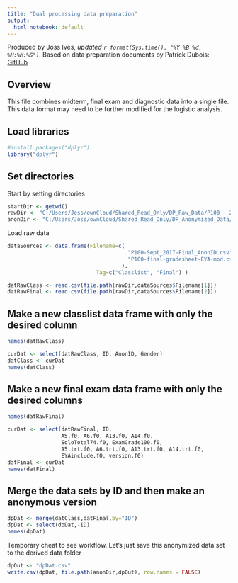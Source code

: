 ```yaml
---
title: "Dual processing data preparation"
output:
  html_notebook: default
---
```

Produced by Joss Ives, *updated `r format(Sys.time(), "%Y %B %d, %H:%M:%S")`*. Based on data preparation documents by Patrick Dubois: [GitHub](https://github.com/pajodu/GERG/)

## Overview

This file combines midterm, final exam and diagnostic data into a single file. This data format may need to be further modified for the logistic analysis.

## Load libraries
```r
#install.packages("dplyr")
library("dplyr")
```


## Set directories

Start by setting directories

```r
startDir <- getwd()
rawDir <- "C:/Users/Joss/ownCloud/Shared_Read_Only/DP_Raw_Data/P100 - 2017-09"
anonDir <- "C:/Users/Joss/ownCloud/Shared_Read_Only/DP_Anonymized_Data/P100 - 2017-09"
```

Load raw data

```r
dataSources <- data.frame(Filename=c(
                                      "P100-Sept_2017-Final_AnonID.csv", # Gender info
                                      "P100-final-gradesheet-EYA-mod.csv" # Final exam results
                                    ),
                            Tag=c("Classlist", "Final") )

datRawClass <- read.csv(file.path(rawDir,dataSources$Filename[1]))
datRawFinal <- read.csv(file.path(rawDir,dataSources$Filename[2]))
```

## Make a new classlist data frame with only the desired column

```r
names(datRawClass)
```

```r
curDat <- select(datRawClass, ID, AnonID, Gender)
datClass <- curDat
names(datClass)
```

## Make a new final exam data frame with only the desired columns

```r
names(datRawFinal)
```


```r
curDat <- select(datRawFinal, ID, 
                 A5.f0, A6.f0, A13.f0, A14.f0, 
                 SoloTotal74.f0, ExamGrade100.f0,
                 A5.trt.f0, A6.trt.f0, A13.trt.f0, A14.trt.f0,
                 EYAinclude.f0, version.f0)
datFinal <- curDat
names(datFinal)
```

## Merge the data sets by ID and then make an anonymous version

```r
dpDat <- merge(datClass,datFinal,by="ID")
dpDat <- select(dpDat,-ID)
names(dpDat)
```


Temporary cheat to see workflow. Let's just save this anonymized data set to the derived data folder

```r

dpOut <- "dpDat.csv"
write.csv(dpDat, file.path(anonDir,dpOut), row.names = FALSE)
```

